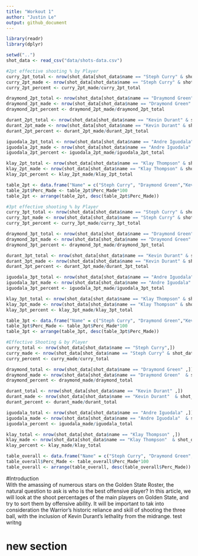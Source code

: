 ```yaml
---
title: "Workout 1"
author: "Justin Le"
output: github_document
---
```


```r
library(readr)
library(dplyr)

```

```r
setwd("..")
shot_data <- read_csv("data/shots-data.csv")
```

```r
#2pt effective shooting % by Player
curry_2pt_total <- nrow(shot_data[shot_data$name == "Steph Curry" & shot_data$shot_type == "2PT Field Goal",])
curry_2pt_made <- nrow(shot_data[shot_data$name == "Steph Curry" & shot_data$shot_type == "2PT Field Goal" & shot_data$shot_made_flag == "shot_yes",])
curry_2pt_percent <- curry_2pt_made/curry_2pt_total

draymond_2pt_total <- nrow(shot_data[shot_data$name == "Draymond Green" & shot_data$shot_type == "2PT Field Goal",])
draymond_2pt_made <- nrow(shot_data[shot_data$name == "Draymond Green" & shot_data$shot_type == "2PT Field Goal" & shot_data$shot_made_flag == "shot_yes",])
draymond_2pt_percent <- draymond_2pt_made/draymond_2pt_total

durant_2pt_total <- nrow(shot_data[shot_data$name == "Kevin Durant" & shot_data$shot_type == "2PT Field Goal",])
durant_2pt_made <- nrow(shot_data[shot_data$name == "Kevin Durant" & shot_data$shot_type == "2PT Field Goal" & shot_data$shot_made_flag == "shot_yes",])
durant_2pt_percent <- durant_2pt_made/durant_2pt_total

iguodala_2pt_total <- nrow(shot_data[shot_data$name == "Andre Iguodala" & shot_data$shot_type == "2PT Field Goal",])
iguodala_2pt_made <- nrow(shot_data[shot_data$name == "Andre Iguodala" & shot_data$shot_type == "2PT Field Goal" & shot_data$shot_made_flag == "shot_yes",])
iguodala_2pt_percent <- iguodala_2pt_made/iguodala_2pt_total

klay_2pt_total <- nrow(shot_data[shot_data$name == "Klay Thompson" & shot_data$shot_type == "2PT Field Goal",])
klay_2pt_made <- nrow(shot_data[shot_data$name == "Klay Thompson" & shot_data$shot_type == "2PT Field Goal" & shot_data$shot_made_flag == "shot_yes",])
klay_2pt_percent <- klay_2pt_made/klay_2pt_total

table_2pt <- data.frame("Name" = c("Steph Curry", "Draymond Green","Kevin Durant", "Andre Iguodala", "Klay Thompson"), "Total" = c(curry_2pt_total, draymond_2pt_total, durant_2pt_total, iguodala_2pt_total, klay_2pt_total), "Made" = c(curry_2pt_made, draymond_2pt_made, durant_2pt_made, iguodala_2pt_made, klay_2pt_made), "Perc_Made" = c(curry_2pt_percent, draymond_2pt_percent, durant_2pt_percent, iguodala_2pt_percent, klay_2pt_percent))
table_2pt$Perc_Made <- table_2pt$Perc_Made*100
table_2pt <- arrange(table_2pt, desc(table_2pt$Perc_Made))

```

```r
#3pt effective shooting % by Player
curry_3pt_total <- nrow(shot_data[shot_data$name == "Steph Curry" & shot_data$shot_type == "3PT Field Goal",])
curry_3pt_made <- nrow(shot_data[shot_data$name == "Steph Curry" & shot_data$shot_type == "3PT Field Goal" & shot_data$shot_made_flag == "shot_yes",])
curry_3pt_percent <- curry_3pt_made/curry_3pt_total

draymond_3pt_total <- nrow(shot_data[shot_data$name == "Draymond Green" & shot_data$shot_type == "3PT Field Goal",])
draymond_3pt_made <- nrow(shot_data[shot_data$name == "Draymond Green" & shot_data$shot_type == "3PT Field Goal" & shot_data$shot_made_flag == "shot_yes",])
draymond_3pt_percent <- draymond_3pt_made/draymond_3pt_total

durant_3pt_total <- nrow(shot_data[shot_data$name == "Kevin Durant" & shot_data$shot_type == "3PT Field Goal",])
durant_3pt_made <- nrow(shot_data[shot_data$name == "Kevin Durant" & shot_data$shot_type == "3PT Field Goal" & shot_data$shot_made_flag == "shot_yes",])
durant_3pt_percent <- durant_3pt_made/durant_3pt_total

iguodala_3pt_total <- nrow(shot_data[shot_data$name == "Andre Iguodala" & shot_data$shot_type == "3PT Field Goal",])
iguodala_3pt_made <- nrow(shot_data[shot_data$name == "Andre Iguodala" & shot_data$shot_type == "3PT Field Goal" & shot_data$shot_made_flag == "shot_yes",])
iguodala_3pt_percent <- iguodala_3pt_made/iguodala_3pt_total

klay_3pt_total <- nrow(shot_data[shot_data$name == "Klay Thompson" & shot_data$shot_type == "3PT Field Goal",])
klay_3pt_made <- nrow(shot_data[shot_data$name == "Klay Thompson" & shot_data$shot_type == "3PT Field Goal" & shot_data$shot_made_flag == "shot_yes",])
klay_3pt_percent <- klay_3pt_made/klay_3pt_total

table_3pt <- data.frame("Name" = c("Steph Curry", "Draymond Green","Kevin Durant", "Andre Iguodala", "Klay Thompson"), "Total" = c(curry_3pt_total, draymond_3pt_total, durant_3pt_total, iguodala_3pt_total, klay_3pt_total), "Made" = c(curry_3pt_made, draymond_3pt_made, durant_3pt_made, iguodala_3pt_made, klay_3pt_made), "Perc_Made" = c(curry_3pt_percent, draymond_3pt_percent, durant_3pt_percent, iguodala_3pt_percent, klay_3pt_percent))
table_3pt$Perc_Made <- table_3pt$Perc_Made*100
table_3pt <- arrange(table_3pt, desc(table_3pt$Perc_Made))

```

```r
#Effective Shooting & by Player
curry_total <- nrow(shot_data[shot_data$name == "Steph Curry",])
curry_made <- nrow(shot_data[shot_data$name == "Steph Curry" & shot_data$shot_made_flag == "shot_yes",])
curry_percent <- curry_made/curry_total

draymond_total <- nrow(shot_data[shot_data$name == "Draymond Green" ,])
draymond_made <- nrow(shot_data[shot_data$name == "Draymond Green"  & shot_data$shot_made_flag == "shot_yes",])
draymond_percent <- draymond_made/draymond_total

durant_total <- nrow(shot_data[shot_data$name == "Kevin Durant" ,])
durant_made <- nrow(shot_data[shot_data$name == "Kevin Durant"  & shot_data$shot_made_flag == "shot_yes",])
durant_percent <- durant_made/durant_total

iguodala_total <- nrow(shot_data[shot_data$name == "Andre Iguodala" ,])
iguodala_made <- nrow(shot_data[shot_data$name == "Andre Iguodala"  & shot_data$shot_made_flag == "shot_yes",])
iguodala_percent <- iguodala_made/iguodala_total

klay_total <- nrow(shot_data[shot_data$name == "Klay Thompson" ,])
klay_made <- nrow(shot_data[shot_data$name == "Klay Thompson"  & shot_data$shot_made_flag == "shot_yes",])
klay_percent <- klay_made/klay_total

table_overall <- data.frame("Name" = c("Steph Curry", "Draymond Green","Kevin Durant", "Andre Iguodala", "Klay Thompson"), "Total" = c(curry_total, draymond_total, durant_total, iguodala_total, klay_total), "Made" = c(curry_made, draymond_made, durant_made, iguodala_made, klay_made), "Perc_Made" = c(curry_percent, draymond_percent, durant_percent, iguodala_percent, klay_percent))
table_overall$Perc_Made <- table_overall$Perc_Made*100
table_overall <- arrange(table_overall, desc(table_overall$Perc_Made))


```

#Introduction  
With the amassing of numerous stars on the Golden State Roster, the natural question to ask is who is the best offensive player? In this article, we will look at the shoot percentages of the main players on Golden State, and try to sort them by offensive ability. It will be important to tak into consideration the Warrior's historic reliance and skill of shooting the three ball, with the inclusion of Kevin Durant's lethality from the midrange. test writng

# new section







